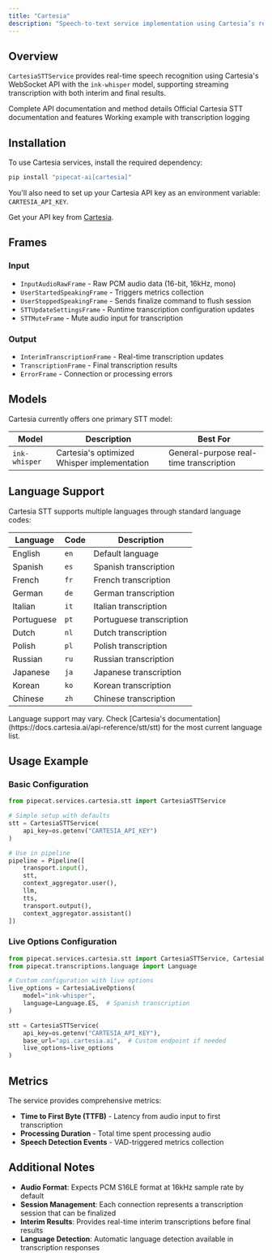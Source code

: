 ```yaml
---
title: "Cartesia"
description: "Speech-to-text service implementation using Cartesia’s real-time transcription API"
---
```


## Overview

`CartesiaSTTService` provides real-time speech recognition using Cartesia's WebSocket API with the `ink-whisper` model, supporting streaming transcription with both interim and final results.

<CardGroup cols={3}>
  <Card
    title="API Reference"
    icon="code"
    href="https://reference-server.pipecat.ai/en/latest/api/pipecat.services.cartesia.stt.html"
  >
    Complete API documentation and method details
  </Card>
  <Card
    title="Cartesia Docs"
    icon="book"
    href="https://docs.cartesia.ai/api-reference/stt/stt"
  >
    Official Cartesia STT documentation and features
  </Card>
  <Card
    title="Example Code"
    icon="play"
    href="https://github.com/pipecat-ai/pipecat/blob/main/examples/foundational/13f-cartesia-transcription.py"
  >
    Working example with transcription logging
  </Card>
</CardGroup>

## Installation

To use Cartesia services, install the required dependency:

```bash
pip install "pipecat-ai[cartesia]"
```

You'll also need to set up your Cartesia API key as an environment variable: `CARTESIA_API_KEY`.

<Tip>Get your API key from [Cartesia](https://cartesia.ai/).</Tip>

## Frames

### Input

- `InputAudioRawFrame` - Raw PCM audio data (16-bit, 16kHz, mono)
- `UserStartedSpeakingFrame` - Triggers metrics collection
- `UserStoppedSpeakingFrame` - Sends finalize command to flush session
- `STTUpdateSettingsFrame` - Runtime transcription configuration updates
- `STTMuteFrame` - Mute audio input for transcription

### Output

- `InterimTranscriptionFrame` - Real-time transcription updates
- `TranscriptionFrame` - Final transcription results
- `ErrorFrame` - Connection or processing errors

## Models

Cartesia currently offers one primary STT model:

| Model         | Description                                 | Best For                                |
| ------------- | ------------------------------------------- | --------------------------------------- |
| `ink-whisper` | Cartesia's optimized Whisper implementation | General-purpose real-time transcription |

## Language Support

Cartesia STT supports multiple languages through standard language codes:

| Language   | Code | Description              |
| ---------- | ---- | ------------------------ |
| English    | `en` | Default language         |
| Spanish    | `es` | Spanish transcription    |
| French     | `fr` | French transcription     |
| German     | `de` | German transcription     |
| Italian    | `it` | Italian transcription    |
| Portuguese | `pt` | Portuguese transcription |
| Dutch      | `nl` | Dutch transcription      |
| Polish     | `pl` | Polish transcription     |
| Russian    | `ru` | Russian transcription    |
| Japanese   | `ja` | Japanese transcription   |
| Korean     | `ko` | Korean transcription     |
| Chinese    | `zh` | Chinese transcription    |

<Note>
  Language support may vary. Check [Cartesia's
  documentation](https://docs.cartesia.ai/api-reference/stt/stt) for the most
  current language list.
</Note>

## Usage Example

### Basic Configuration

```python
from pipecat.services.cartesia.stt import CartesiaSTTService

# Simple setup with defaults
stt = CartesiaSTTService(
    api_key=os.getenv("CARTESIA_API_KEY")
)

# Use in pipeline
pipeline = Pipeline([
    transport.input(),
    stt,
    context_aggregator.user(),
    llm,
    tts,
    transport.output(),
    context_aggregator.assistant()
])
```

### Live Options Configuration

```python
from pipecat.services.cartesia.stt import CartesiaSTTService, CartesiaLiveOptions
from pipecat.transcriptions.language import Language

# Custom configuration with live options
live_options = CartesiaLiveOptions(
    model="ink-whisper",
    language=Language.ES,  # Spanish transcription
)

stt = CartesiaSTTService(
    api_key=os.getenv("CARTESIA_API_KEY"),
    base_url="api.cartesia.ai",  # Custom endpoint if needed
    live_options=live_options
)
```

## Metrics

The service provides comprehensive metrics:

- **Time to First Byte (TTFB)** - Latency from audio input to first transcription
- **Processing Duration** - Total time spent processing audio
- **Speech Detection Events** - VAD-triggered metrics collection

## Additional Notes

- **Audio Format**: Expects PCM S16LE format at 16kHz sample rate by default
- **Session Management**: Each connection represents a transcription session that can be finalized
- **Interim Results**: Provides real-time interim transcriptions before final results
- **Language Detection**: Automatic language detection available in transcription responses
